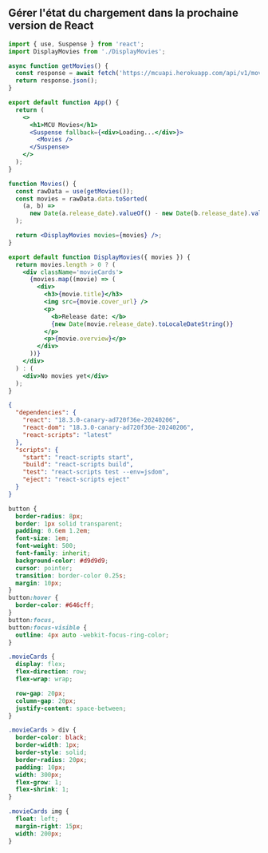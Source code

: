 ## Gérer l'état du chargement dans la prochaine version de React

<Sandpack >

```jsx App.js active
import { use, Suspense } from 'react';
import DisplayMovies from './DisplayMovies';

async function getMovies() {
  const response = await fetch('https://mcuapi.herokuapp.com/api/v1/movies');
  return response.json();
}

export default function App() {
  return (
    <>
      <h1>MCU Movies</h1>
      <Suspense fallback={<div>Loading...</div>}>
        <Movies />
      </Suspense>
    </>
  );
}

function Movies() {
  const rawData = use(getMovies());
  const movies = rawData.data.toSorted(
    (a, b) =>
      new Date(a.release_date).valueOf() - new Date(b.release_date).valueOf()
  );

  return <DisplayMovies movies={movies} />;
}
```

```jsx DisplayMovies.jsx
export default function DisplayMovies({ movies }) {
  return movies.length > 0 ? (
    <div className='movieCards'>
      {movies.map((movie) => (
        <div>
          <h3>{movie.title}</h3>
          <img src={movie.cover_url} />
          <p>
            <b>Release date: </b>
            {new Date(movie.release_date).toLocaleDateString()}
          </p>
          <p>{movie.overview}</p>
        </div>
      ))}
    </div>
  ) : (
    <div>No movies yet</div>
  );
}
```

```json package.json
{
  "dependencies": {
    "react": "18.3.0-canary-ad720f36e-20240206",
    "react-dom": "18.3.0-canary-ad720f36e-20240206",
    "react-scripts": "latest"
  },
  "scripts": {
    "start": "react-scripts start",
    "build": "react-scripts build",
    "test": "react-scripts test --env=jsdom",
    "eject": "react-scripts eject"
  }
}
```

```css
button {
  border-radius: 8px;
  border: 1px solid transparent;
  padding: 0.6em 1.2em;
  font-size: 1em;
  font-weight: 500;
  font-family: inherit;
  background-color: #d9d9d9;
  cursor: pointer;
  transition: border-color 0.25s;
  margin: 10px;
}
button:hover {
  border-color: #646cff;
}
button:focus,
button:focus-visible {
  outline: 4px auto -webkit-focus-ring-color;
}

.movieCards {
  display: flex;
  flex-direction: row;
  flex-wrap: wrap;

  row-gap: 20px;
  column-gap: 20px;
  justify-content: space-between;
}

.movieCards > div {
  border-color: black;
  border-width: 1px;
  border-style: solid;
  border-radius: 20px;
  padding: 10px;
  width: 300px;
  flex-grow: 1;
  flex-shrink: 1;
}

.movieCards img {
  float: left;
  margin-right: 15px;
  width: 200px;
}
```

</Sandpack>
